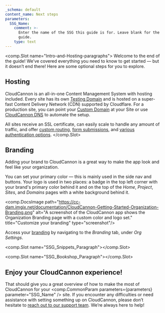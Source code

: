 ```yaml
---
_schema: default
content_name: Next steps
parameters:
  SSG_Name:
    comment: >-
      Enter the name of the SSG this guide is for. Leave blank for the universal
      guide.
    type: text
---
```

<comp.Slot name="Intro-and-Hosting-paragraphs">
  Welcome to the end of the guide! We’ve covered everything you need to know to get started — but it doesn’t end there! Here are some optional steps for you to explore.

  ## Hosting

  CloudCannon is an all-in-one Content Management System with hosting included. Every site has its own [Testing Domain](/documentation/articles/what-is-a-testing-domain/) and is hosted on a super-fast Content Delivery Network (CDN) supported by Cloudflare. For a production site, you can point your [Custom Domain](/documentation/developer-articles/what-is-a-custom-domain/) at your Site or use [CloudCannon DNS](/documentation/articles/configure-cloudcannon-dns/) to automate the setup.

  All sites receive an SSL certificate, can easily scale to handle any amount of traffic, and offer [custom routing](/documentation/articles/configure-custom-routing/), <a href="https://cloudcannon.com/documentation/articles/getting-started-with-forms-on-cloudcannon/" target="_blank" rel="noopener">form submissions</a>, and [various authentication options](/documentation/articles/what-is-authentication/).
</comp.Slot>

## Branding

Adding your brand to CloudCannon is a great way to make the app look and feel like your organization.

You can set your primary color — this is mainly used in the side nav and buttons. Your logo is used in two places: a badge in the top left corner with your brand's primary color behind it and on the top of the *Home*, *Project*, *Sites*, and *Domains* pages with a white background behind it.

<comp.DocsImage path="https://cc-dam.imgix.net/documentation/CloudCannon-Getting-Started-Organization-Branding.png" alt="A screenshot of the CloudCannon app shows the Organization Branding page with a custom color and logo set." title="Customize your branding" type="screenshot"/>

Access your <a href="https://cloudcannon.com/documentation/articles/customizing-cloudcannon-to-match-your-brand/" rel="noreferrer">branding</a> by navigating to the *Branding* tab, under *Org Settings*.

<comp.Slot name="SSG_Snippets_Paragraph"></comp.Slot>

<comp.Slot name="SSG_Bookshop_Paragraph"></comp.Slot>

## Enjoy your CloudCannon experience!

That should give you a great overview of how to make the most of CloudCannon for your <comp.CommonParam parameters={parameters} parameter="SSG_Name" /> site. If you encounter any difficulties or need assistance with setting something up on CloudCannon, please don’t hesitate to <a href="https://cloudcannon.com/documentation/support/" target="_blank" rel="noopener">reach out to our support team</a>. We’re always here to help!